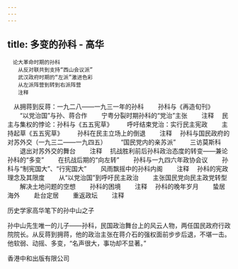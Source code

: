 ```yaml
---
---
---
```

title: 多变的孙科 - 高华
---


```
　论大革命时期的孙科
　　从反对联共到支持“西山会议派”
　　武汉政府时期的“左派”激进色彩
　　从左派阵营到转到右派阵营
　　注释
```
　从拥蒋到反蒋：一九二八——一九三一年的孙科
　　孙科与《再造旬刊》
　　“以党治国”与孙、蒋合作
　　宁粤分裂时期孙科的“党治”主张
　　注释
　民主与集权的悖论：孙科与《五五宪草》
　　呼吁结束党治：实行民主宪政
　　主持起草《五五宪草》
　　孙科在民主立场上的倒退
　　注释
　孙科与国民政府的对苏外交（一九三二——一九四五）
　　“国民党内的亲苏派”
　　三访莫斯科
　　退出对苏外交的舞台
　　注释
　抗战胜利前后孙科政治态度的转变——兼论孙科的“多变”
　　在抗战后期的“向左转”
　　孙科与一九四六年政协会议
　　孙科与“制宪国大”、“行宪国大”
　　风雨飘摇中的孙科内阁
　　注释
　孙科的宪政理念及其限度
　　从“以党治国”到呼吁民主政治
　　主张国民党向民主政党转型
　　解决土地问题的空想
　　孙科的困境
　　注释
　孙科的晚年岁月
　　蛰居海外
　　赴台定居
　　重返政坛
　　注释


历史学家高华笔下的孙中山之子

孙中山先生唯一的儿子——孙科，民国政治舞台上的风云人物，两任国民政府行政院院长。从反蒋到拥蒋，他的政治主张在蒋介石的强权面前步步后退，不堪一击。他软弱、动摇、多变，“名声很大，事功却不显著。”

香港中和出版有限公司